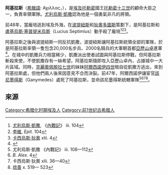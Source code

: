 {{Otheruses|other=原文 Aquiraz 的巴西市鎮|阿基拉斯 (巴西)}}
'''阿基拉斯'''（[[希臘語|希臘語]]: Αχιλλας，{{bd||？|前47年||catIdx=A}}），是[[托勒密埃及|埃及托勒密]]國王[[托勒密十三世|托勒密十三世]]的顧命大臣之一，負責率領軍隊。[[尤利烏斯·凱撒|尤利烏斯·凱撒]]認為他是一個勇氣非凡的將領。

前48年，當龐培逃到埃及外海，在[[波提紐斯|波提紐斯]]和[[希俄斯的狄奧多圖斯|狄奧多圖斯]]策劃下，是阿基拉斯和[[盧基烏斯·塞普提米烏斯|盧基烏斯·塞普提米烏斯]]（Lucius Septimius）動手殺了龐培<ref>[[尤利烏斯·凱撒|尤利烏斯·凱撒]], 《[[內戰記|內戰記]]》 iii. 104</ref><ref>[[李維|李維]], ''Epit.'' 104</ref><ref>[[卡西烏斯·狄奧|卡西烏斯·狄奧]] xlii. 4</ref>。

阿基拉斯之後與波提紐斯一同反抗凱撒，波提紐斯讓阿基拉斯統領全部的軍隊，於是阿基拉斯率領一隻包含20,000名步兵、2000名騎兵的大軍朝首都[[亞歷山卓|亞歷山卓]]進軍<ref>{{Citation
  | last = 史密斯
  | first = 威廉
  | author-link = 威廉·史密斯 (辭典編纂者)
  | contribution = Achillas
  | editor-last = 史密斯
  | editor-first = 威廉
  | title = [[希腊羅馬的神話和傳記辭典|希腊羅馬的神話和傳記辭典]]
  | volume = 1
  | pages = 9
  | publisher = 
  | place = Boston, MA
  | year = 1867
  | contribution-url = http://www.ancientlibrary.com/smith-bio/0018.html
  | accessdate = 2010-09-02
  | archive-date = 2014-12-03
  | archive-url = https://web.archive.org/web/20141203153732/http://www.ancientlibrary.com/smith-bio/0018.html
  | dead-url = yes
  }}</ref>。在城中的凱撒兵力相當稀少，凱撒派出使者試圖與阿基拉斯停戰，但阿基拉斯斬殺來使，不使凱撒存有一絲希望。阿基拉斯隨即攻入亞歷山卓內，占據城中一大片區域。同時，[[克麗奧佩脫拉七世|克麗奧佩脫拉七世]]的妹妹[[阿爾西諾伊四世|阿爾西諾伊四世]]暗自從凱撒方逃出，來到阿基拉斯處，但他們兩人後來因意見不合而決裂。前47年，阿爾西諾伊讓宦官[[該尼墨得斯_(宦官)|該尼墨得斯]]（Ganymedes）處死了阿基拉斯，並命該尼墨得斯統轄軍隊<ref>尤利烏斯·凱撒 《內戰記》 iii. 108—112</ref><ref>''B. Alex.'' 4</ref><ref>卡西烏斯·狄奧 xlii. 36—40</ref><ref>[[琉善|琉善]] x. 519— 523</ref>。

==來源==
{{reflist}}

[[Category:希腊化时期埃及人|Category:希腊化时期埃及人]]
[[Category:前1世纪古希腊人|Category:前1世纪古希腊人]]